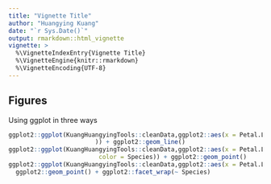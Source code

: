 ```yaml
---
title: "Vignette Title"
author: "Huangying Kuang"
date: "`r Sys.Date()`"
output: rmarkdown::html_vignette
vignette: >
  %\VignetteIndexEntry{Vignette Title}
  %\VignetteEngine{knitr::rmarkdown}
  %\VignetteEncoding{UTF-8}
---
```


## Figures

Using ggplot in three ways 

```r
ggplot2::ggplot(KuangHuangyingTools::cleanData,ggplot2::aes(x = Petal.Length, y = Petal.Width
                        )) + ggplot2::geom_line()
ggplot2::ggplot(KuangHuangyingTools::cleanData,ggplot2::aes(x = Petal.Length, y = Petal.Width,
                         color = Species)) + ggplot2::geom_point()
ggplot2::ggplot(KuangHuangyingTools::cleanData,ggplot2::aes(x = Petal.Length, y = Petal.Width)) +
  ggplot2::geom_point() + ggplot2::facet_wrap(~ Species)
```

